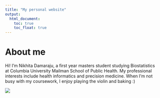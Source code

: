 ```yaml
---
title: "My personal website"
output: 
  html_document:
    toc: true
    toc_float: true
---
```


# About me

Hi! 
I'm Nikhita Damaraju, a first year masters student studying Biostatistics at Columbia University Mailman School of Public Health. My professional interests include health informatics and precision medicine. When I'm not busy with my coursework, I enjoy playing the violin and baking :)

![](images/nikhita_damaraju.jpg)



